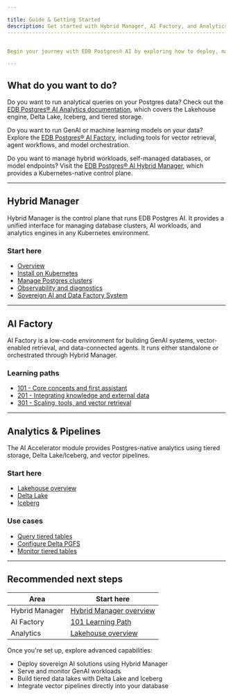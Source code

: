 ```yaml
---

title: Guide & Getting Started
description: Get started with Hybrid Manager, AI Factory, and Analytics for EDB Postgres AI.
--------------------------------------------------------------------------------------------


Begin your journey with EDB Postgres® AI by exploring how to deploy, manage, and build intelligent systems across hybrid environments using Postgres, GenAI workloads, and analytics pipelines.

---
```


## What do you want to do?

Do you want to run analytical queries on your Postgres data?
Check out the [EDB Postgres® AI Analytics documentation](/edb-postgres-ai/analytics), which covers the Lakehouse engine, Delta Lake, Iceberg, and tiered storage.

Do you want to run GenAI or machine learning models on your data?
Explore the [EDB Postgres® AI Factory](/edb-postgres-ai/ai-factory), including tools for vector retrieval, agent workflows, and model orchestration.

Do you want to manage hybrid workloads, self-managed databases, or model endpoints?
Visit the [EDB Postgres® AI Hybrid Manager](/edb-postgres-ai/hybrid-manager), which provides a Kubernetes-native control plane.


---

## Hybrid Manager

Hybrid Manager is the control plane that runs EDB Postgres AI. It provides a unified interface for managing database clusters, AI workloads, and analytics engines in any Kubernetes environment.

### Start here

* [Overview](/edb-postgres-ai/hybrid-manager/overview)
* [Install on Kubernetes](/edb-postgres-ai/hybrid-manager/install)
* [Manage Postgres clusters](/edb-postgres-ai/hybrid-manager/using_hybrid_manager/cluster_management)
* [Observability and diagnostics](/edb-postgres-ai/hybrid-manager/using_hybrid_manager/monitoring)
* [Sovereign AI and Data Factory System](/edb-postgres-ai/hybrid-manager/system)

---

## AI Factory

AI Factory is a low-code environment for building GenAI systems, vector-enabled retrieval, and data-connected agents. It runs either standalone or orchestrated through Hybrid Manager.

### Learning paths

* [101 - Core concepts and first assistant](/edb-postgres-ai/ai-factory/learn/paths/101)
* [201 - Integrating knowledge and external data](/edb-postgres-ai/ai-factory/learn/paths/201)
* [301 - Scaling, tools, and vector retrieval](/edb-postgres-ai/ai-factory/learn/paths/301)


---

## Analytics & Pipelines

The AI Accelerator module provides Postgres-native analytics using tiered storage, Delta Lake/Iceberg, and vector pipelines.

### Start here

* [Lakehouse overview](/edb-postgres-ai/analytics/lakehouse)
* [Delta Lake](/edb-postgres-ai/analytics/delta_lake)
* [Iceberg](/edb-postgres-ai/analytics/iceberg)

### Use cases

* [Query tiered tables](/edb-postgres-ai/hybrid-manager/analytics/learn/how-to/query-tiered-tables)
* [Configure Delta PGFS](/edb-postgres-ai/hybrid-manager/analytics/learn/how-to/configure-delta-pgfs)
* [Monitor tiered tables](/edb-postgres-ai/hybrid-manager/analytics/learn/how-to/monitor-tiered-tables)

---

## Recommended next steps

| Area           | Start here                                                          |
| -------------- | ------------------------------------------------------------------- |
| Hybrid Manager | [Hybrid Manager overview](/edb-postgres-ai/hybrid-manager/overview) |
| AI Factory     | [101 Learning Path](/edb-postgres-ai/ai-factory/learn/paths/101)    |
| Analytics      | [Lakehouse overview](/edb-postgres-ai/analytics/lakehouse)          |

Once you're set up, explore advanced capabilities:

* Deploy sovereign AI solutions using Hybrid Manager
* Serve and monitor GenAI workloads
* Build tiered data lakes with Delta Lake and Iceberg
* Integrate vector pipelines directly into your database
